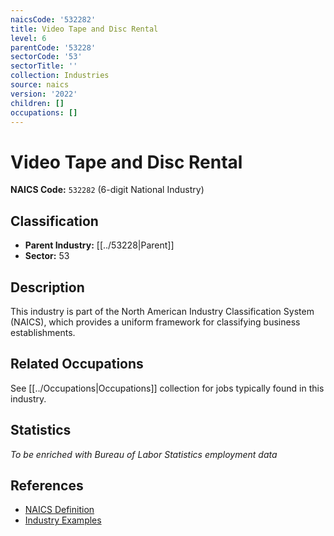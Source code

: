 ```yaml
---
naicsCode: '532282'
title: Video Tape and Disc Rental
level: 6
parentCode: '53228'
sectorCode: '53'
sectorTitle: ''
collection: Industries
source: naics
version: '2022'
children: []
occupations: []
---
```

# Video Tape and Disc Rental

**NAICS Code:** `532282` (6-digit National Industry)

## Classification

- **Parent Industry:** [[../53228|Parent]]
- **Sector:** 53

## Description

This industry is part of the North American Industry Classification System (NAICS), which provides a uniform framework for classifying business establishments.

## Related Occupations

See [[../Occupations|Occupations]] collection for jobs typically found in this industry.

## Statistics

*To be enriched with Bureau of Labor Statistics employment data*

## References

- [NAICS Definition](https://www.census.gov/naics/)
- [Industry Examples](https://www.census.gov/naics/2022NAICS/)
